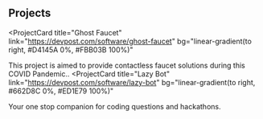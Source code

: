 ## Projects

<ProjectCard
  title="Ghost Faucet"
  link="https://devpost.com/software/ghost-faucet"
  bg="linear-gradient(to right, #D4145A 0%, #FBB03B 100%)"
>
  This project is aimed to provide contactless faucet solutions during this COVID Pandemic..
</ProjectCard>
<ProjectCard
  title="Lazy Bot"
  link="https://devpost.com/software/lazy-bot"
  bg="linear-gradient(to right, #662D8C 0%, #ED1E79 100%)"
>
  Your one stop companion for coding questions and hackathons.
</ProjectCard>
